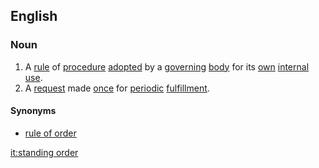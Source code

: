 ==English==
{{wikipedia|rules of order}}
===Noun===
{{en-noun|sg=[[standing]] [[order]]}}
#A [[rule]] of [[procedure]] [[adopt]]ed by a [[governing]] [[body]] for its [[own]] [[internal]] [[use]].
#A [[request]] made [[once]] for [[periodic]] [[fulfillment]].
====Synonyms====
*{{sense|rule of procedure}} [[rule of order]]

[[it:standing order]]